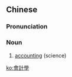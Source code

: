 {{also|会计学}}
==Chinese==
{{zh-forms|s=会计学|type=21}}

===Pronunciation===
{{zh-pron
|m=kuàijìxué
|c=wui6 gai3 hok6
|cat=n
}}

===Noun===
{{zh-noun}}

# [[accounting]] (science)

[[ko:會計學]]